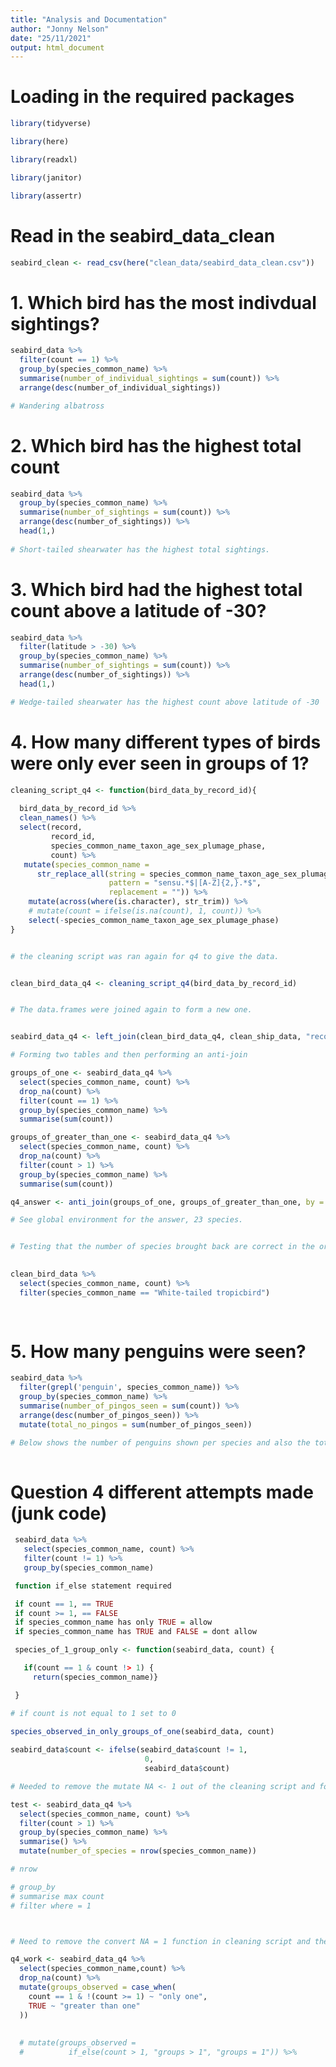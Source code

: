 ```yaml
---
title: "Analysis and Documentation"
author: "Jonny Nelson"
date: "25/11/2021"
output: html_document
---
```


# Loading in the required packages

```r
library(tidyverse)

library(here)

library(readxl)

library(janitor)

library(assertr)
```

# Read in the seabird_data_clean

```r

seabird_clean <- read_csv(here("clean_data/seabird_data_clean.csv"))

```
# 1. Which bird has the most indivdual sightings?

```r

seabird_data %>%
  filter(count == 1) %>%
  group_by(species_common_name) %>%
  summarise(number_of_individual_sightings = sum(count)) %>%
  arrange(desc(number_of_individual_sightings)) 

# Wandering albatross

```

# 2. Which bird has the highest total count

```r

seabird_data %>%
  group_by(species_common_name) %>%
  summarise(number_of_sightings = sum(count)) %>%
  arrange(desc(number_of_sightings)) %>%
  head(1,)
  
# Short-tailed shearwater has the highest total sightings.

```

# 3. Which bird had the highest total count above a latitude of -30?

```r

seabird_data %>%
  filter(latitude > -30) %>%
  group_by(species_common_name) %>%
  summarise(number_of_sightings = sum(count)) %>%
  arrange(desc(number_of_sightings)) %>%
  head(1,)

# Wedge-tailed shearwater has the highest count above latitude of -30

```

# 4. How many different types of birds were only ever seen in groups of 1?

```r

cleaning_script_q4 <- function(bird_data_by_record_id){
  
  bird_data_by_record_id %>%
  clean_names() %>%
  select(record,
         record_id,
         species_common_name_taxon_age_sex_plumage_phase,
         count) %>%
   mutate(species_common_name = 
      str_replace_all(string = species_common_name_taxon_age_sex_plumage_phase,
                      pattern = "sensu.*$|[A-Z]{2,}.*$",
                      replacement = "")) %>%
    mutate(across(where(is.character), str_trim)) %>%
    # mutate(count = ifelse(is.na(count), 1, count)) %>%
    select(-species_common_name_taxon_age_sex_plumage_phase) 
}


# the cleaning script was ran again for q4 to give the data.


clean_bird_data_q4 <- cleaning_script_q4(bird_data_by_record_id)


# The data.frames were joined again to form a new one.


seabird_data_q4 <- left_join(clean_bird_data_q4, clean_ship_data, "record_id")

# Forming two tables and then performing an anti-join

groups_of_one <- seabird_data_q4 %>%
  select(species_common_name, count) %>%
  drop_na(count) %>%
  filter(count == 1) %>%
  group_by(species_common_name) %>%
  summarise(sum(count))

groups_of_greater_than_one <- seabird_data_q4 %>%
  select(species_common_name, count) %>%
  drop_na(count) %>%
  filter(count > 1) %>%
  group_by(species_common_name) %>%
  summarise(sum(count))

q4_answer <- anti_join(groups_of_one, groups_of_greater_than_one, by = "species_common_name")

# See global environment for the answer, 23 species.


# Testing that the number of species brought back are correct in the original clean_bird_data

  
clean_bird_data %>%
  select(species_common_name, count) %>%
  filter(species_common_name == "White-tailed tropicbird")
  
  
```

# 5. How many penguins were seen?

```r

seabird_data %>%
  filter(grepl('penguin', species_common_name)) %>%
  group_by(species_common_name) %>%
  summarise(number_of_pingos_seen = sum(count)) %>%
  arrange(desc(number_of_pingos_seen)) %>%
  mutate(total_no_pingos = sum(number_of_pingos_seen))

# Below shows the number of penguins shown per species and also the total number of penguins observed.
  

```





# Question 4 different attempts made (junk code)

```r
 seabird_data %>%
   select(species_common_name, count) %>%
   filter(count != 1) %>%
   group_by(species_common_name)

 function if_else statement required

 if count == 1, == TRUE
 if count >= 1, == FALSE
 if species_common_name has only TRUE = allow
 if species_common_name has TRUE and FALSE = dont allow

 species_of_1_group_only <- function(seabird_data, count) {

   if(count == 1 & count !> 1) {
     return(species_common_name)}

 }

# if count is not equal to 1 set to 0
 
species_observed_in_only_groups_of_one(seabird_data, count)

seabird_data$count <- ifelse(seabird_data$count != 1,
                              0,
                              seabird_data$count)

# Needed to remove the mutate NA <- 1 out of the cleaning script and form a new script.

test <- seabird_data_q4 %>%
  select(species_common_name, count) %>%
  filter(count > 1) %>%
  group_by(species_common_name) %>%
  summarise() %>%
  mutate(number_of_species = nrow(species_common_name))

# nrow

# group_by
# summarise max count
# filter where = 1 



# Need to remove the convert NA = 1 function in cleaning script and then rejoin the tables and then run the code]=.

q4_work <- seabird_data_q4 %>%
  select(species_common_name,count) %>%
  drop_na(count) %>%
  mutate(groups_observed = case_when(
    count == 1 & !(count >= 1) ~ "only one",
    TRUE ~ "greater than one"
  )) 
  
  
  # mutate(groups_observed = 
  #          if_else(count > 1, "groups > 1", "groups = 1")) %>%
  
```


